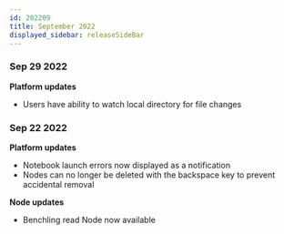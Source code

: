```yaml
---
id: 202209
title: September 2022
displayed_sidebar: releaseSideBar
---
```



### Sep 29 2022

**Platform updates**
- Users have ability to watch local directory for file changes

### Sep 22 2022

**Platform updates**
- Notebook launch errors now displayed as a notification
- Nodes can no longer be deleted with the backspace key to prevent accidental removal

**Node updates**
- Benchling read Node now available

